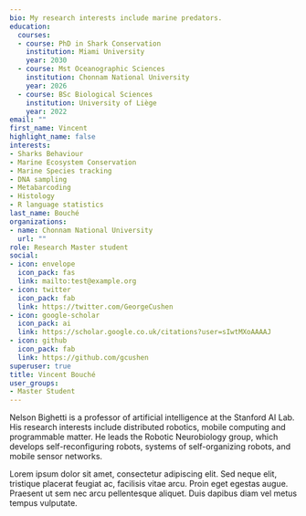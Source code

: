 ```yaml
---
bio: My research interests include marine predators.
education:
  courses:
  - course: PhD in Shark Conservation
    institution: Miami University
    year: 2030
  - course: Mst Oceanographic Sciences
    institution: Chonnam National University
    year: 2026
  - course: BSc Biological Sciences
    institution: University of Liège
    year: 2022
email: ""
first_name: Vincent
highlight_name: false
interests:
- Sharks Behaviour
- Marine Ecosystem Conservation
- Marine Species tracking
- DNA sampling
- Metabarcoding
- Histology
- R language statistics
last_name: Bouché
organizations:
- name: Chonnam National University
  url: ""
role: Research Master student
social:
- icon: envelope
  icon_pack: fas
  link: mailto:test@example.org
- icon: twitter
  icon_pack: fab
  link: https://twitter.com/GeorgeCushen
- icon: google-scholar
  icon_pack: ai
  link: https://scholar.google.co.uk/citations?user=sIwtMXoAAAAJ
- icon: github
  icon_pack: fab
  link: https://github.com/gcushen
superuser: true
title: Vincent Bouché
user_groups:
- Master Student
---
```


Nelson Bighetti is a professor of artificial intelligence at the Stanford AI Lab. His research interests include distributed robotics, mobile computing and programmable matter. He leads the Robotic Neurobiology group, which develops self-reconfiguring robots, systems of self-organizing robots, and mobile sensor networks.

Lorem ipsum dolor sit amet, consectetur adipiscing elit. Sed neque elit, tristique placerat feugiat ac, facilisis vitae arcu. Proin eget egestas augue. Praesent ut sem nec arcu pellentesque aliquet. Duis dapibus diam vel metus tempus vulputate.
